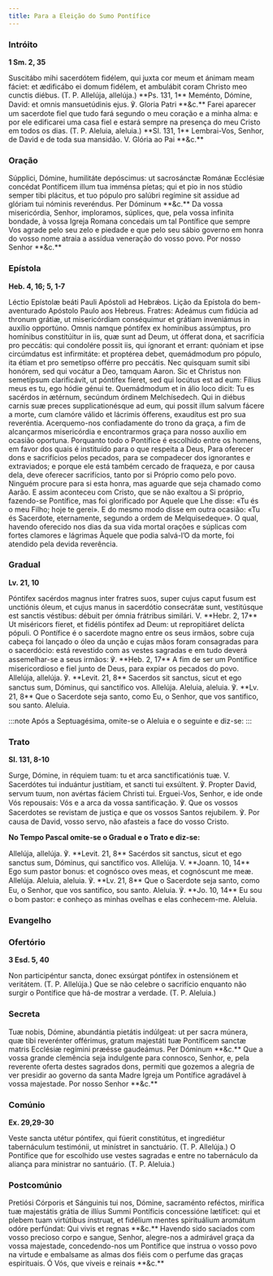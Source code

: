 ```yaml
---
title: Para a Eleição do Sumo Pontífice
---
```


### Intróito

**1 Sm. 2, 35**

<div class="side-by-side not-content">
  <span>
    Suscitábo mihi sacerdótem fidélem, qui juxta cor meum et ánimam meam fáciet:
    et ædificábo ei domum fidélem, et ambulábit coram Christo meo cunctis
    diébus. (T. P. Allelúja, allelúja.) **Ps. 131, 1** Meménto, Dómine, David:
    et omnis mansuetúdinis ejus. ℣. Gloria Patri **&c.**
  </span>
  <span>
    Farei aparecer um sacerdote fiel que tudo fará segundo o meu coração e a
    minha alma: e por ele edificarei uma casa fiel e estará sempre na presença
    do meu Cristo em todos os dias. (T. P. Aleluia, aleluia.) **Sl. 131, 1**
    Lembrai-Vos, Senhor, de David e de toda sua mansidão. V. Glória ao Pai
    **&c.**
  </span>
</div>

### Oração

<div class="side-by-side not-content">
  <span>
    Súpplici, Dómine, humilitáte depóscimus: ut sacrosánctæ Románæ Ecclésiæ
    concédat Pontíficem illum tua imménsa píetas; qui et pio in nos stúdio
    semper tibi plácitus, et tuo pópulo pro salúbri regímine sit assidue ad
    glóriam tui nóminis reveréndus. Per Dóminum **&c.**
  </span>
  <span>
    Da vossa misericórdia, Senhor, imploramos, súplices, que, pela vossa
    infinita bondade, à vossa Igreja Romana concedais um tal Pontífice que
    sempre Vos agrade pelo seu zelo e piedade e que pelo seu sábio governo em
    honra do vosso nome atraia a assídua veneração do vosso povo. Por nosso
    Senhor **&c.**
  </span>
</div>

### Epístola

**Heb. 4, 16; 5, 1-7**

<div class="side-by-side not-content">
  <span>
    Léctio Epístolæ beáti Pauli Apóstoli ad Hebrǽos.
  </span>
  <span>
    Lição da Epístola do bem-aventurado Apóstolo Paulo aos Hebreus.
  </span>
  <span>
    Fratres: Adeámus cum fidúcia ad thronum grátiæ, ut misericórdiam conséquimur
    et grátiam inveniámus in auxílio opportúno. Omnis namque póntifex ex
    homínibus assúmptus, pro homínibus constitúitur in iis, quæ sunt ad Deum, ut
    ófferat dona, et sacrifícia pro peccátis: qui condolére possit iis, qui
    ígnorant et errant: quóniam et ipse circúmdatus est infirmitáte: et
    proptérea debet, quemádmodum pro pópulo, ita étiam et pro semetípso offérre
    pro peccátis. Nec quisquam sumit sibi honórem, sed qui vocátur a Deo,
    tamquam Aaron. Sic et Christus non semetípsum clarificávit, ut póntifex
    fíeret, sed qui locútus est ad eum: Fílius meus es tu, ego hódie génui te.
    Quemádmodum et in álio loco dicit: Tu es sacérdos in ætérnum, secúndum
    órdinem Melchísedech. Qui in diébus carnis suæ preces supplicationésque ad
    eum, qui possit illum salvum fácere a morte, cum clamóre válido et lácrimis
    ófferens, exaudítus est pro sua reveréntia.
  </span>
  <span>
    Acerquemo-nos confiadamente do trono da graça, a fim de alcançarmos
    misericórdia e encontrarmos graça para nosso auxílio em ocasião oportuna.
    Porquanto todo o Pontífice é escolhido entre os homens, em favor dos quais é
    instituído para o que respeita a Deus, Para oferecer dons e sacrifícios
    pelos pecados, para se compadecer dos ignorantes e extraviados; e porque ele
    está também cercado de fraqueza, e por causa dela, deve oferecer
    sacrifícios, tanto por si Próprio como pelo povo. Ninguém procure para si
    esta honra, mas aguarde que seja chamado como Aarão. E assim aconteceu com
    Cristo, que se não exaltou a Si próprio, fazendo-se Pontífice, mas foi
    glorificado por Aquele que Lhe disse: «Tu és o meu Filho; hoje te gerei». E
    do mesmo modo disse em outra ocasião: «Tu és Sacerdote, eternamente, segundo
    a ordem de Melquisedeque». O qual, havendo oferecido nos dias da sua vida
    mortal orações e súplicas com fortes clamores e lágrimas Àquele que podia
    salvá-l’O da morte, foi atendido pela devida reverência.
  </span>
</div>

### Gradual

**Lv. 21, 10**

<div class="side-by-side not-content">
  <span>
    Póntifex sacérdos magnus inter fratres suos, super cujus caput fusum est
    unctiónis óleum, et cujus manus in sacerdótio consecrátæ sunt, vestitúsque
    est sanctis véstibus: débuit per ómnia frátribus similári. V. **Hebr. 2,
    17** Ut miséricors fíeret, et fidélis póntifex ad Deum: ut repropitiáret
    delícta pópuli.
  </span>
  <span>
    O Pontífice é o sacerdote magno entre os seus irmãos, sobre cuja cabeça foi
    lançado o óleo da unção e cujas mãos foram consagradas para o sacerdócio:
    está revestido com as vestes sagradas e em tudo deverá assemelhar-se a seus
    irmãos: ℣. **Heb. 2, 17** A fim de ser um Pontífice misericordioso e fiel
    junto de Deus, para expiar os pecados do povo.
  </span>
  <span>
    Allelúja, allelúja. ℣. **Levit. 21, 8** Sacerdos sit sanctus, sicut et ego
    sanctus sum, Dóminus, qui sanctífico vos. Allelúja.
  </span>
  <span>
    Aleluia, aleluia. ℣. **Lv. 21, 8** Que o Sacerdote seja santo, como Eu, o
    Senhor, que vos santifico, sou santo. Aleluia.
  </span>
</div>

:::note
Após a Septuagésima, omite-se o Aleluia e o seguinte e diz-se:
:::

### Trato

**Sl. 131, 8-10**

<div class="side-by-side not-content">
  <span>
    Surge, Dómine, in réquiem tuam: tu et arca sanctificatiónis tuæ. V.
    Sacerdótes tui induántur justítiam, et sancti tui exsúltent. ℣. Propter
    David, servum tuum, non avértas fáciem Christi tui.
  </span>
  <span>
    Erguei-Vos, Senhor, e ide onde Vós repousais: Vós e a arca da vossa
    santificação. ℣. Que os vossos Sacerdotes se revistam de justiça e que os
    vossos Santos rejubilem. ℣. Por causa de David, vosso servo, não afasteis a
    face do vosso Cristo.
  </span>
</div>

**No Tempo Pascal omite-se o Gradual e o Trato e diz-se:**

<div class="side-by-side not-content">
  <span>
    Allelúja, allelúja. ℣. **Levit. 21, 8** Sacérdos sit sanctus, sicut et ego
    sanctus sum, Dóminus, qui sanctífico vos. Allelúja. V. **Joann. 10, 14** Ego
    sum pastor bonus: et cognósco oves meas, et cognóscunt me meæ. Allelúja.
  </span>
  <span>
    Aleluia, aleluia. ℣. **Lv. 21, 8** Que o Sacerdote seja santo, como Eu, o
    Senhor, que vos santifico, sou santo. Aleluia. ℣. **Jo. 10, 14** Eu sou o
    bom pastor: e conheço as minhas ovelhas e elas conhecem-me. Aleluia.
  </span>
</div>

### Evangelho


<LinkCard
  title="Missa da Vigília de Pentecostes"
  href="/missal/pentecostes/vigiliapentecostes#evangelho"
/>

### Ofertório

**3 Esd. 5, 40**

<div class="side-by-side not-content">
  <span>
    Non participéntur sancta, donec exsúrgat póntifex in ostensiónem et
    veritátem. (T. P. Allelúja.)
  </span>
  <span>
    Que se não celebre o sacrifício enquanto não surgir o Pontífice que há-de
    mostrar a verdade. (T. P. Aleluia.)
  </span>
</div>

### Secreta

<div class="side-by-side not-content">
  <span>
    Tuæ nobis, Dómine, abundántia pietátis indúlgeat: ut per sacra múnera, quæ
    tibi reverénter offérimus, gratum majestáti tuæ Pontíficem sanctæ matris
    Ecclésiæ regímini præésse gaudeámus. Per Dóminum **&c.**
  </span>
  <span>
    Que a vossa grande clemência seja indulgente para connosco, Senhor, e, pela
    reverente oferta destes sagrados dons, permiti que gozemos a alegria de ver
    presidir ao governo da santa Madre Igreja um Pontífice agradável à vossa
    majestade. Por nosso Senhor **&c.**
  </span>
</div>

### Comúnio

**Ex. 29,29-30**

<div class="side-by-side not-content">
  <span>
    Veste sancta utétur póntifex, qui fúerit constitútus, et ingrediétur
    tabernáculum testimónii, ut minístret in sanctuário. (T. P. Allelúja.)
  </span>
  <span>
    O Pontífice que for escolhido use vestes sagradas e entre no tabernáculo da
    aliança para ministrar no santuário. (T. P. Aleluia.)
  </span>
</div>

### Postcomúnio

<div class="side-by-side not-content">
  <span>
    Pretiósi Córporis et Sánguinis tui nos, Dómine, sacraménto reféctos,
    mirífica tuæ majestátis grátia de illíus Summi Pontíficis concessióne
    lætíficet: qui et plebem tuam virtútibus ínstruat, et fidélium mentes
    spirituálium aromátum odóre perfúndat: Qui vivis et regnas **&c.**
  </span>
  <span>
    Havendo sido saciados com vosso precioso corpo e sangue, Senhor, alegre-nos
    a admirável graça da vossa majestade, concedendo-nos um Pontífice que
    instrua o vosso povo na virtude e embalsame as almas dos fiéis com o perfume
    das graças espirituais. Ó Vós, que viveis e reinais **&c.**
  </span>
</div>
